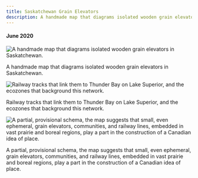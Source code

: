 ```yaml
---
title: Saskatchewan Grain Elevators
description: A handmade map that diagrams isolated wooden grain elevators in Saskatchewan.
---
```


#### June 2020

![A handmade map that diagrams isolated wooden grain elevators in Saskatchewan.](@assets/saskatchewan-grain-elevators/cover.jpg)

A handmade map that diagrams isolated wooden grain elevators in Saskatchewan.

![Railway tracks that link them to Thunder Bay on Lake Superior, and the ecozones that background this network.](@assets/saskatchewan-grain-elevators/1.jpg)

 Railway tracks that link them to Thunder Bay on Lake Superior, and the ecozones that background this network.

![A partial, provisional schema, the map suggests that small, even ephemeral, grain elevators, communities, and railway lines, embedded in vast  prairie and boreal regions, play a part in the construction of a Canadian idea of place.](@assets/saskatchewan-grain-elevators/2.jpg)

A partial, provisional schema, the map suggests that small, even ephemeral, grain elevators, communities, and railway lines, embedded in vast  prairie and boreal regions, play a part in the construction of a Canadian idea of place.



